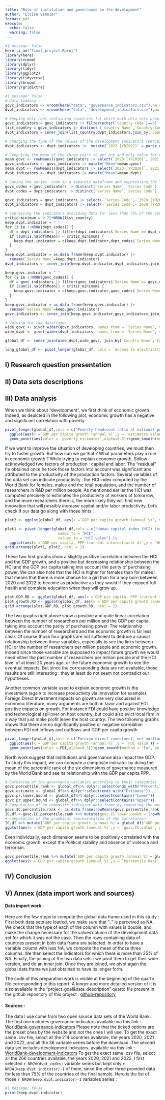 ```yaml
---
title: "Role of institution and governance in the development"
author: "Eloïse Vannier"
format: pdf
execute:
  echo: false
  warning: false
---
```


```r
#| message: false
here::i_am("final_project.Rproj")
library(here)
library(vroom)
library(dplyr)
library(tidyr)
library(ggplot2)
library(tidyverse)
library(broom)
library(gridExtra)
```

```r
#| message: false
# Data loading :
govc_indicators <- vroom(here("data", "governance_indicators.csv"),na = (".."))
dvpt_indicators <- vroom(here("data", "development_indicators.csv"),na = (".."))

# Keeping only rows containing countries for which both data sets provide data :
govc_indicators = govc_indicators |> filter(nchar(`Country Code`)==3)
list_country = govc_indicators |> distinct (`Country Name`,`Country Code`)
dvpt_indicators = inner_join(list_country,dvpt_indicators,join_by(`Country Name`,`Country Code`))

# Changing the type of the values of the development indicators (perceived as characters before) :
dvpt_indicators <- dvpt_indicators |>  mutate(`2022 [YR2022]` = parse_double(`2022 [YR2022]`), `2021 [YR2021]` = parse_double(`2021 [YR2021]`),`2020 [YR2020]` = parse_double(`2020 [YR2020]`))

# Computing the mean of the three years to get one and only value for each indicators and have less NA :
mean.govc <- rowMeans((govc_indicators |> select(`2020 [YR2020]`,`2021 [YR2021]`, `2022 [YR2022]`)),na.rm = TRUE)
govc_indicators <- govc_indicators |> mutate("Mean"=mean.govc)
mean.dvpt <- rowMeans((dvpt_indicators |> select(`2020 [YR2020]`,`2021 [YR2021]`, `2022 [YR2022]`)),na.rm = TRUE)
dvpt_indicators <- dvpt_indicators |> mutate("Mean"=mean.dvpt)

# Saving the series' code in a separate dataframe and suppressing the "Series Code" column as well as the three "years column" in each dataframe :
govc_codes = govc_indicators |> distinct(`Series Name`,`Series Code`) 
dvpt_codes = dvpt_indicators |> distinct(`Series Name`,`Series Code`)

govc_indicators = govc_indicators |> select(-`Series Code`,-`2020 [YR2020]`,-`2021 [YR2021]`, -`2022 [YR2022]`)
dvpt_indicators = dvpt_indicators |> select(-`Series Code`,-`2020 [YR2020]`,-`2021 [YR2021]`, -`2022 [YR2022]`)

# Supressing the indicators providing data for less than 75% of the countries in our sample :
critic_minimum = 0.75*NROW(list_country)
keep.dvpt.indicator = " "
for (i in 1:NROW(dvpt_codes)) {
  df = dvpt_indicators |> filter(dvpt_indicators$`Series Name`== dvpt_codes$`Series Name`[i])
  if (sum(is.na(df$Mean)) < critic_minimum) {
    keep.dvpt.indicator = c(keep.dvpt.indicator,dvpt_codes$`Series Name`[i])
  }
}
keep.dvpt.indicator = as.data.frame(keep.dvpt.indicator) |>
  rename(`Series Name`=keep.dvpt.indicator)
dvpt_indicators <- inner_join(keep.dvpt.indicator,dvpt_indicators,join_by(`Series Name`))

keep.govc.indicator = " "
for (i in 1:NROW(govc_codes)) {
  df = govc_indicators |> filter(govc_indicators$`Series Name`== govc_codes$`Series Name`[i])
  if (sum(is.na(df$Mean)) < critic_minimum) {
    keep.govc.indicator = c(keep.govc.indicator,govc_codes$`Series Name`[i])
  }
}
keep.govc.indicator = as.data.frame(keep.govc.indicator) |>
  rename(`Series Name`=keep.govc.indicator)
govc_indicators <- inner_join(keep.govc.indicator,govc_indicators,join_by(`Series Name`))

# Joining the two dataframes :
wide_govc <- pivot_wider(govc_indicators, names_from = `Series Name`, values_from = Mean)
wide_dvpt <- pivot_wider(dvpt_indicators, names_from = `Series Name`, values_from = Mean)

global_df <- inner_join(wide_dvpt,wide_govc, join_by(`Country Name`,`Country Code`))

long_global_df <- pivot_longer(global_df, cols = `Access to electricity (% of population)`:`Voice and Accountability: Standard Error`, names_to = "Series Name", values_to = "Mean")
```

## I) Research question presentation

## II) Data sets descriptions

## III) Data analysis

When we think about "development", we first think of economic growth. Indeed, as depicted in the following plot, economic growth has a negative and significant correlation with poverty. 
```r
pivot_longer(global_df,cols = c("Poverty headcount ratio at national poverty lines (% of population)","Poverty headcount ratio at $2.15 a day (2017 PPP) (% of population)","Prevalence of moderate or severe food insecurity in the population (%)"), names_to = "poverty estimates", values_to = "estimates value") |>
  ggplot(aes(x =`GDP per capita growth (annual %)`,y = `estimates value`)) + 
  geom_point(aes(color = `poverty estimates`,alpha=0.5))+geom_smooth(method = "lm", se = FALSE, col="black")+facet_wrap(~`poverty estimates`)+theme(legend.position = "bottom",legend.direction="vertical")
```

If we want to improve the situation of developing countries, we must then try to foster growth. But how can we go that ? What parameters play a role in economic growth ?
While trying to explain economic growth, Sollow acknowledged two factors of production : capital and labor. The "residual" he obtained once he took those factors into account was significant and attributed to the productivity of the production factors. Several variables of the data set can indicate productivity : the HCI index computed by the World Bank for females, males and the total population, and the number of researchers in R&D per million people. As mentioned earlier the HCI was computed precisely to estimates the productivity of workers of tomorrow, and the more researchers there is, the more likely they will find new innovation that will possibly increase capital and/or labor productivity.
Let's check if our data go along with those hints :

```r
plot2 <- ggplot(global_df, aes(x =`GDP per capita growth (annual %)`, y = `Human capital index (HCI) (scale 0-1)`))+geom_point()+geom_smooth(method = "lm", se = FALSE, col = "red")
```
```r
plot1 <- pivot_longer(global_df,cols = c("Human capital index (HCI) (scale 0-1)","Human capital index (HCI), female (scale 0-1)","Human capital index (HCI), male (scale 0-1)"), 
                        names_to = "HCI", 
                        values_to = "HCI value") |>
  ggplot(aes(x =`GDP per capita, PPP (current international $)`,y = `HCI value`, group = HCI)) + geom_point(aes(color = HCI))+ theme(legend.position = "bottom",legend.direction="vertical")
grid.arrange(plot1, plot2, ncol = 2)
```
These two first graphs show a slightly positive correlation between the HCI and the GDP growth, and a positive but decreasing relationship between the HCI and the GDP per capita taking into account the parity of purchasing power. We can also note that the HCI is higher for females than for males : that means that there is more chance for a girl than for a boy born between 2020 and 2022 to become as productive as they would if they enjoyed full health and complete education when they will grow up. 

```r
plot.GDP.RD <- ggplot(global_df, aes(x =`GDP per capita, PPP (current international $)`, y = `Researchers in R&D (per million people)`))+geom_point()+geom_smooth(method = "lm", se = FALSE, col = "red")
plot.growth.RD <- ggplot(global_df, aes(x =`GDP per capita growth (annual %)`, y = `Researchers in R&D (per million people)`))+geom_point()+geom_smooth(method = "lm", se = FALSE, col = "red")
grid.arrange(plot.GDP.RD, plot.growth.RD, ncol = 2)
```
The two graphs right above show a positive and quite linear correlation between the number of researchers per million and the GDP per capita taking into account the parity of purchasing power. The relationship between the number of researchers and the economic growth is far less clear.
Of course those four graphs are not sufficient to deduce a causal relationship between those variables, especially to see the links between HCI or the number of researchers per million people and economic growth. Indeed since those variable are supposed to impact future growth we would need either the past number of researchers per million people and the HCI level of at least 20 years ago, or the future economic growth to see the eventual impacts. But since the corresponding data are not available, those results are still interesting : they at least do not seem not contradict our hypotheses.

Another common variable used to explain economic growth is the investment (again to increase productivity via innovation for example). Foreign Direct Investment impacts on growth are very discussed in economic literature, many arguments are both in favor and against FDI positive impacts on growth. For instance FDI could have positive knowledge and technological spillover on host country, but could also evict local firm in a way that just make profit leave the host country. The two following graphs shows that there are no significantly positive or negative correlation between FDI net inflows and outflows and GDP per capita growth.
```r
pivot_longer(global_df,cols = c("Foreign direct investment, net outflows (% of GDP)","Foreign direct investment, net inflows (% of GDP)"), names_to = "FDI", values_to = "FDI value") |>
  ggplot(aes(x =`GDP per capita growth (annual %)`,y = `FDI value`)) + 
  geom_point(aes(color = FDI,alpha=0.5))+geom_smooth(method = "lm", se = FALSE, col="black")+facet_wrap(~FDI)+theme(legend.position = "bottom",legend.direction="vertical")
```

North work suggest that institutions and governance also impact the GDP. 
To study this impact, we can compute a composite indicator by doing the mean of the percentile rank of the six dimensions of governance measured by the World Bank and see its relationship with the GDP per capita PPP. 
```r
# Gathering of the governance variables according to their categories
govc.percentile.rank <- global_df%>% dplyr::select(ends_with("Percentile Rank"))
govc.estimate <- global_df%>% dplyr::select(ends_with("Estimate"))
govc.pr.lower.bound <- global_df%>% dplyr::select(contains("Lower"))
govc.pr.upper.bound <- global_df%>% dplyr::select(contains("Upper"))
# Computation of an composite indicator data frame by computing the mean of the percentile rank of each variable and the upper and lower bound of the 90% confidence interval of this rank.
govc.IC.percentile.rank <- as.data.frame(rowMeans(govc.percentile.rank))
IC.df <-govc.IC.percentile.rank %>% mutate(govc.IC.lower.bound = (rowMeans(govc.pr.lower.bound))) %>% mutate(govc.IC.upper.bound = (rowMeans(govc.pr.upper.bound))) %>% mutate(govc.IC.percentile.rank = (rowMeans(govc.percentile.rank))) %>% dplyr::select(-`rowMeans(govc.percentile.rank)`) 
# computation of the graphical representation of the correlation
IC.df %>% mutate(`GDP per capita growth (annual %)`= global_df$`GDP per capita growth (annual %)`) %>% pivot_longer(cols = starts_with("govc"), names_to = "govc.IC", values_to = "govc.IC.value") %>%
ggplot(aes(x =`GDP per capita growth (annual %)`,y = `govc.IC.value`, group = govc.IC)) + geom_point(aes(color = govc.IC,alpha=0.5))+ theme(legend.position = "bottom",legend.direction="vertical")+geom_smooth(method = "lm", se = FALSE, aes(color = govc.IC))
```
Even individually, each dimension seems to be positively correlated with the economic growth, except the Political stability and absence of violence and terrorism.
```r
govc.percentile.rank %>% mutate(`GDP per capita growth (annual %)`= global_df$`GDP per capita growth (annual %)`) %>% pivot_longer(cols = ends_with("Percentile Rank"), names_to = "Dimensions", values_to = "Percentile Rank") %>%
ggplot(aes(x =`GDP per capita growth (annual %)`,y = `Percentile Rank`, group = Dimensions)) + theme(legend.position = "bottom",legend.direction="vertical")+geom_point(aes(color = Dimensions))+geom_smooth(method = "lm", se = FALSE, col = "black")+facet_wrap(~Dimensions)
```

## IV) Conclusion

## V) Annex (data import work and sources)

#### Data import work :
Here are the few steps to compute the global data frame used in this study :
First both data sets are loaded, we make sure that ".." is perceived as NA.
We check that the type of each of the column with values is double, and make the change necessary for the values'column of the development data set for which it was not the case.
Then the rows containing data of countries present in both data frame are selected.
In order to have a variable column with less NA, we compute the mean of those three columns.
We then select the indicators for which there is more than 25% of NA. 
Finally, the joining of the two data sets : we pivot them to get their wide version, and do an inner join.
Once they are joined, we pivot again the global data frame we just obtained to have its longer form.

The code of this preparation work is visible at the beginning of the quarto file corresponding to this report. A longer and more detailed version of it is also available in the "project_goal&data_description" quarto file present in the github repository of this project : [github-repository](https://github.com/E10is3/final-project.git)

#### Sources :
The data I use come from two open source data sets of the World Bank. 
The first one includes governance indicators available via this link : [WorldBank-governance-indicators](https://databank.worldbank.org/source/worldwide-governance-indicators#)
Please note that the ticked options are the preset ones by the website and not the ones I will use. To get the exact same .csv file, select all the 214 countries available, the years 2020, 2021 and 2022, and all the 36 variable series before the download.
The second data set includes development indicators, available via this link : [WorldBank-development-indicators](https://databank.worldbank.org/source/world-development-indicators#)
To get the exact same .csv file, select all the 266 countries available, the years 2020, 2021 and 2022. I first selected `r NROW(dvpt_codes)` variable series but kept only `r NROW(keep.dvpt.indicator)-1` of them, since the other three provided data for less than 75% of the countries of the final sample. Here is the list of those `r NROW(keep.dvpt.indicator)-1` variables series :
```r
#| message: false
print(keep.dvpt.indicator)
```













